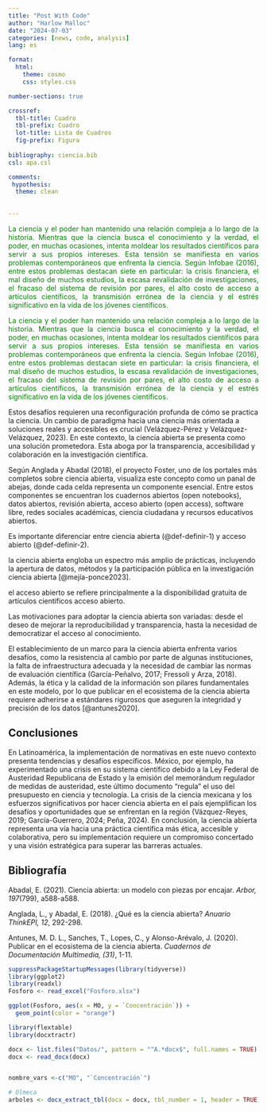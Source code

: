 ```yaml
---
title: "Post With Code"
author: "Harlow Malloc"
date: "2024-07-03"
categories: [news, code, analysis]
lang: es 

format:
  html:
    theme: cosmo
    css: styles.css

number-sections: true  

crossref: 
  tbl-title: Cuadro
  tbl-prefix: Cuadro
  lot-title: Lista de Cuadros
  fig-prefix: Figura
  
bibliography: ciencia.bib
csl: apa.csl

comments: 
 hypothesis:
  theme: clean  
  

---
```


::: {style="color:green;text-align:justify"}
La ciencia y el poder han mantenido una relación compleja a lo largo de la historia. Mientras que la ciencia busca el conocimiento y la verdad, el poder, en muchas ocasiones, intenta moldear los resultados científicos para servir a sus propios intereses. Esta tensión se manifiesta en varios problemas contemporáneos que enfrenta la ciencia. Según Infobae (2016), entre estos problemas destacan siete en particular: la crisis financiera, el mal diseño de muchos estudios, la escasa revalidación de investigaciones, el fracaso del sistema de revisión por pares, el alto costo de acceso a artículos científicos, la transmisión errónea de la ciencia y el estrés significativo en la vida de los jóvenes científicos.
:::

::: callout-note
::: {style="color:green;text-align:justify"}
La ciencia y el poder han mantenido una relación compleja a lo largo de la historia. Mientras que la ciencia busca el conocimiento y la verdad, el poder, en muchas ocasiones, intenta moldear los resultados científicos para servir a sus propios intereses. Esta tensión se manifiesta en varios problemas contemporáneos que enfrenta la ciencia. Según Infobae (2016), entre estos problemas destacan siete en particular: la crisis financiera, el mal diseño de muchos estudios, la escasa revalidación de investigaciones, el fracaso del sistema de revisión por pares, el alto costo de acceso a artículos científicos, la transmisión errónea de la ciencia y el estrés significativo en la vida de los jóvenes científicos.
:::
:::

::: callout-warning
Estos desafíos requieren una reconfiguración profunda de cómo se practica la ciencia. Un cambio de paradigma hacia una ciencia más orientada a soluciones reales y accesibles es crucial (Velázquez-Pérez y Velázquez-Velázquez, 2023). En este contexto, la ciencia abierta se presenta como una solución prometedora. Esta aboga por la transparencia, accesibilidad y colaboración en la investigación científica.
:::

::: callout-important
Según Anglada y Abadal (2018), el proyecto Foster, uno de los portales más completos sobre ciencia abierta, visualiza este concepto como un panal de abejas, donde cada celda representa un componente esencial. Entre estos componentes se encuentran los cuadernos abiertos (open notebooks), datos abiertos, revisión abierta, acceso abierto (open access), software libre, redes sociales académicas, ciencia ciudadana y recursos educativos abiertos.

Es importante diferenciar entre ciencia abierta (@def-definir-1) y acceso abierto (@def-definir-2).

::: {#def-definir-1}
la ciencia abierta engloba un espectro más amplio de prácticas, incluyendo la apertura de datos, métodos y la participación pública en la investigación ciencia abierta [@mejía-ponce2023].
:::

::: {#def-definir-2}
el acceso abierto se refiere principalmente a la disponibilidad gratuita de artículos científicos acceso abierto.
:::
:::

::: {.callout-tip}
Las motivaciones para adoptar la ciencia abierta son variadas: desde el deseo de mejorar la reproducibilidad y transparencia, hasta la necesidad de democratizar el acceso al conocimiento.
:::

::: {.callout-caution}
El establecimiento de un marco para la ciencia abierta enfrenta varios desafíos, como la resistencia al cambio por parte de algunas instituciones, la falta de infraestructura adecuada y la necesidad de cambiar las normas de evaluación científica (García-Peñalvo, 2017; Fressoli y Arza, 2018). Además, la ética y la calidad de la información son pilares fundamentales en este modelo, por lo que publicar en el ecosistema de la ciencia abierta requiere adherirse a estándares rigurosos que aseguren la integridad y precisión de los datos [@antunes2020].
:::

::: panel-tabset
## Conclusiones

En Latinoamérica, la implementación de normativas en este nuevo contexto presenta tendencias y desafíos específicos. México, por ejemplo, ha experimentado una crisis en su sistema científico debido a la Ley Federal de Austeridad Republicana de Estado y la emisión del memorándum regulador de medidas de austeridad, este último documento “regula” el uso del presupuesto en ciencia y tecnología. La crisis de la ciencia mexicana y los esfuerzos significativos por hacer ciencia abierta en el país ejemplifican los desafíos y oportunidades que se enfrentan en la región (Vázquez-Reyes, 2019; García-Guerrero, 2024; Peña, 2024). En conclusión, la ciencia abierta representa una vía hacia una práctica científica más ética, accesible y colaborativa, pero su implementación requiere un compromiso concertado y una visión estratégica para superar las barreras actuales.

## Bibliografía

Abadal, E. (2021). Ciencia abierta: un modelo con piezas por encajar. *Arbor, 197*(799), a588-a588.

Anglada, L., y Abadal, E. (2018). ¿Qué es la ciencia abierta? *Anuario ThinkEPI, 12*, 292-298.

Antunes, M. D. L., Sanches, T., Lopes, C., y Alonso-Arévalo, J. (2020). Publicar en el ecosistema de la ciencia abierta. *Cuadernos de Documentación Multimedia, (31)*, 1-11.
:::

```r
suppressPackageStartupMessages(library(tidyverse))
library(ggplot2)
library(readxl)
Fosforo <- read_excel("Fosforo.xlsx")

```

 
```r
ggplot(Fosforo, aes(x = MO, y = `Concentración`)) +
  geom_point(color = "orange")
```


```r
library(flextable)
library(docxtractr)

docx <- list.files("Datos/", pattern = "^A.*docx$", full.names = TRUE)
docx <- read_docx(docx)


nombre_vars <-c("MO", "`Concentración`") 

# Olmeca
arboles <- docx_extract_tbl(docx = docx, tbl_number = 1, header = TRUE)




```



